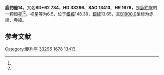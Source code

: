 {{Starbox begin
| name = 鹿豹座14
}}
{{Starbox observe
| epoch = [[J2000.0|J2000.0]]
| constell = [[鹿豹座|鹿豹座]]<ref name=SIMBAD>{{cite web
 | url=http://simbad.u-strasbg.fr/simbad/sim-id?Ident=HR+1678
 | title=Pulsating variable Star
 | publisher=Centre de Données astronomiques de Strasbourg
 | work=SIMBAD
 | accessdate=2012-07-13
 | archive-date=2019-11-28
 | archive-url=https://web.archive.org/web/20191128161142/http://simbad.u-strasbg.fr/simbad/sim-id?Ident=HR+1678
 | dead-url=no
 }}</ref><ref name=DATA>{{cite web
 | url=http://vizier.u-strasbg.fr/viz-bin/VizieR-5?-out.add=.&-source=5050&-corr=PK=HR&-out.max=9999&HR=1678
 | title=VizieR Detailed Page
 | accessdate=2012-07-13
 | archive-date=2016-03-05
 | archive-url=https://web.archive.org/web/20160305045315/http://vizier.u-strasbg.fr/viz-bin/VizieR-5?-out.add=.&-source=5050&-corr=PK=HR&-out.max=9999&HR=1678
 | dead-url=no
 }}</ref>
| 星官 = 
| ra = {{RA|5|13|31.3}}<ref name=SIMBAD /><ref name=DATA />
| dec = {{DEC|+62|41|29}}<ref name=SIMBAD /><ref name=DATA />
| appmag_v = 6.5<ref name=SIMBAD /><ref name=DATA />
}}
{{Starbox character
| class = A7Vn<ref name=SIMBAD /><ref name=DATA />
| b-v = 0.21<ref name=SIMBAD /><ref name=DATA />
| u-b = 0.12<ref name=SIMBAD /><ref name=DATA />
| r-i = <ref name=SIMBAD /><ref name=DATA />
| variable = 
}}
{{Starbox astrometry
| radial_v = 0.12
| prop_mo_ra = -4
| parallax = 
| p_error = 
}}
{{Starbox catalog
| names =BD+62 734，[[SAO星表|SAO]] 13413，[[HD星表|HD]] 33296，[[HR星表|HR]] 1678}}
{{Starbox reference |Simbad=HR+1678}}
{{Starbox end}}

'''鹿豹座14'''，又名'''BD+62 734'''，'''HD 33296'''、'''SAO 13413'''、'''HR 1678'''，是[[鹿豹座|鹿豹座]]的一颗恒星<ref name=SIMBAD /><ref name=DATA />，视星等为6.5，位于[[銀道座標系|銀經]]148.38，[[銀道座標系|銀緯]]13.65，其[[B1900.0|B1900.0]]坐标为赤經{{RA|5|4|12.7}}，赤緯{{DEC|+62|13.65|5}}。

== 参考文献 ==
{{reflist}}

{{star-stub}}

{{鹿豹座恒星}}
[[Category:鹿豹座|Category:鹿豹座]]
[[Category:HD和HDE天體|33296]]
[[Category:HR天體|1678]]
[[Category:SAO天體|13413]]